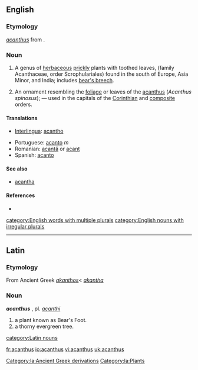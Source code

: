 ==English==

===Etymology===
{{L.}} ''[[acanthus]]'' from {{AGr.}}.

===Noun===
{{en-noun|pl=acanthuses|pl2=acanthi}}
# {{botany}} A genus of [[herbaceous]] [[prickly]] plants with toothed leaves, (family Acanthaceae, order Scrophulariales) found in the south of Europe, Asia Minor, and India; includes [[bear's breech]].
# {{architecture}} An ornament resembling the [[foliage]] or leaves of the [[acanthus]] (''Acanthus spinosus''); &mdash; used in the capitals of the [[Corinthian]] and [[composite]] orders.

====Translations====
{{trans-top|acanthus}}
*[[Interlingua]]: [[acantho]]
{{trans-mid}}
*Portuguese: [[acanto]] ''m''
*Romanian: [[acantă]] {{f}} or [[acant]]
*Spanish: [[acanto]]
{{trans-bottom}}

====See also====
*[[acantha]]

====References====
*{{R:Webster 1913}}

[[category:English words with multiple plurals]]
[[category:English nouns with irregular plurals]]

----

==Latin==
===Etymology===
From Ancient Greek ''[[akanthos]]''< ''[[akantha]]''

===Noun===
'''''acanthus''''' {{m}}, pl. ''[[acanthi]]''
#a plant known as Bear's Foot.
#a thorny evergreen tree.

[[category:Latin nouns]]
[[Category:la:Ancient Greek derivations]]
[[Category:la:Plants]]

[[fr:acanthus]]
[[io:acanthus]]
[[vi:acanthus]]
[[uk:acanthus]]